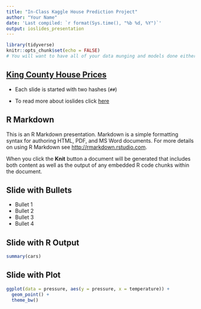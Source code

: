 ```yaml
---
title: "In-Class Kaggle House Prediction Project"
author: "Your Name"
date: 'Last compiled: `r format(Sys.time(), "%b %d, %Y")`'
output: ioslides_presentation
---
```


```r
library(tidyverse)
knitr::opts_chunk$set(echo = FALSE)
# You will want to have all of your data munging and models done either in this code chunk or in another code chunk where the code and output are hidden.
```

## [King County House Prices](https://www.kaggle.com/t/4dff472742a04734b3e3c7b2d8b5492a)

* Each slide is started with two hashes (`##`)

* To read more about ioslides click [here](https://bookdown.org/yihui/rmarkdown/ioslides-presentation.html)


## R Markdown

This is an R Markdown presentation. Markdown is a simple formatting syntax for authoring HTML, PDF, and MS Word documents. For more details on using R Markdown see <http://rmarkdown.rstudio.com>.

When you click the **Knit** button a document will be generated that includes both content as well as the output of any embedded R code chunks within the document.

## Slide with Bullets

- Bullet 1
- Bullet 2
- Bullet 3
- Bullet 4

## Slide with R Output

```r
summary(cars)
```

## Slide with Plot

```r
ggplot(data = pressure, aes(y = pressure, x = temperature)) +
  geom_point() +
  theme_bw()
```

